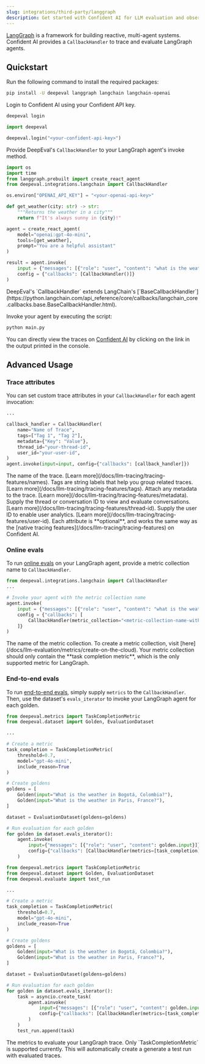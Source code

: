 ```yaml
---
slug: integrations/third-party/langgraph
description: Get started with Confident AI for LLM evaluation and observability
---
```


[LangGraph](https://www.langchain.com/langgraph) is a framework for building reactive, multi-agent systems. Confident AI provides a `CallbackHandler` to trace and evaluate LangGraph agents.

## Quickstart

<Steps>

<Step title="Install Dependencies">

Run the following command to install the required packages:

```bash
pip install -U deepeval langgraph langchain langchain-openai
```

</Step>

<Step title="Setup Confident AI Key">

Login to Confident AI using your Confident API key.

<CodeBlocks>

<CodeBlock language="bash">

```bash
deepeval login
```

</CodeBlock>

<CodeBlock language="python">

```python
import deepeval

deepeval.login("<your-confident-api-key>")

```

</CodeBlock>

</CodeBlocks>

</Step>

<Step title="Configure LangGraph">

Provide DeepEval's `CallbackHandler` to your LangGraph agent's invoke method.

```python main.py {4, 20}
import os
import time
from langgraph.prebuilt import create_react_agent
from deepeval.integrations.langchain import CallbackHandler

os.environ["OPENAI_API_KEY"] = "<your-openai-api-key>"

def get_weather(city: str) -> str:
    """Returns the weather in a city"""
    return f"It's always sunny in {city}!"

agent = create_react_agent(
    model="openai:gpt-4o-mini",
    tools=[get_weather],
    prompt="You are a helpful assistant"
)

result = agent.invoke(
    input = {"messages": [{"role": "user", "content": "what is the weather in sf"}]},
    config = {"callbacks": [CallbackHandler()]}
)
```

<Note>
  DeepEval's `CallbackHandler` extends LangChain's [`BaseCallbackHandler`](https://python.langchain.com/api_reference/core/callbacks/langchain_core.callbacks.base.BaseCallbackHandler.html).
</Note>
</Step>

<Step title="Run LangGraph">

Invoke your agent by executing the script:

```bash
python main.py
```

You can directly view the traces on [Confident AI](https://app.confident.ai) by clicking on the link in the output printed in the console.

</Step>

</Steps>

## Advanced Usage

### Trace attributes

You can set custom trace attributes in your `CallbackHandler` for each agent invocation:

```python main.py
...

callback_handler = CallbackHandler(
    name="Name of Trace",
    tags=["Tag 1", "Tag 2"],
    metadata={"Key": "Value"},
    thread_id="your-thread-id",
    user_id="your-user-id",
)
agent.invoke(input=input, config={"callbacks": [callback_handler]})
```

<ParamField path="name" type="str" required={false}>
  The name of the trace. [Learn more](/docs/llm-tracing/tracing-features/names).
</ParamField>

<ParamField path="tags" type="List[str]" required={false}>
  Tags are string labels that help you group related traces. [Learn
  more](/docs/llm-tracing/tracing-features/tags).
</ParamField>

<ParamField path="metadata" type="Dict" required={false}>
  Attach any metadata to the trace. [Learn
  more](/docs/llm-tracing/tracing-features/metadata).
</ParamField>

<ParamField path="thread_id" type="str" required={false}>
  Supply the thread or conversation ID to view and evaluate conversations.
  [Learn more](/docs/llm-tracing/tracing-features/thread-id).
</ParamField>

<ParamField path="user_id" type="str" required={false}>
  Supply the user ID to enable user analytics. [Learn
  more](/docs/llm-tracing/tracing-features/user-id).
</ParamField>

<Info>
  Each attribute is **optional**, and works the same way as the [native tracing
  features](/docs/llm-tracing/tracing-features) on Confident AI.
</Info>

### Online evals

To run [online evals](https://documentation.confident-ai.com/docs/llm-tracing/evaluations) on your LangGraph agent, provide a metric collection name to `CallbackHandler`.

```python main.py {8}
from deepeval.integrations.langchain import CallbackHandler
...

# Invoke your agent with the metric collection name
agent.invoke(
    input = {"messages": [{"role": "user", "content": "what is the weather in sf"}]},
    config = {"callbacks": [
        CallbackHandler(metric_collection="<metric-collection-name-with-task-completion>")
    ]}
)
```

<ParamField path="metric_collection" type="str" required={false}>
  The name of the metric collection. To create a metric collection, visit
  [here](/docs/llm-evaluation/metrics/create-on-the-cloud).
</ParamField>

<Warning>
  Your metric collection should only contain the **task completion metric**,
  which is the only supported metric for LangGraph.
</Warning>

### End-to-end evals

To run [end-to-end evals](/docs/llm-evaluation/end-to-end-evals), simply supply `metrics` to the `CallbackHandler`. Then, use the dataset's `evals_iterator` to invoke your LangGraph agent for each golden.

<Tabs>
<Tab title="Synchronous">

```python main.py {1, 25}
from deepeval.metrics import TaskCompletionMetric
from deepeval.dataset import Golden, EvaluationDataset

...

# Create a metric
task_completion = TaskCompletionMetric(
    threshold=0.7,
    model="gpt-4o-mini",
    include_reason=True
)

# Create goldens
goldens = [
    Golden(input="What is the weather in Bogotá, Colombia?"),
    Golden(input="What is the weather in Paris, France?"),
]

dataset = EvaluationDataset(goldens=goldens)

# Run evaluation for each golden
for golden in dataset.evals_iterator():
    agent.invoke(
        input={"messages": [{"role": "user", "content": golden.input}]},
        config={"callbacks": [CallbackHandler(metrics=[task_completion])]}
    )
```

</Tab>
<Tab title="Asynchronous">

```python main.py {1, 27}
from deepeval.metrics import TaskCompletionMetric
from deepeval.dataset import Golden, EvaluationDataset
from deepeval.evaluate import test_run

...

# Create a metric
task_completion = TaskCompletionMetric(
    threshold=0.7,
    model="gpt-4o-mini",
    include_reason=True
)

# Create goldens
goldens = [
    Golden(input="What is the weather in Bogotá, Colombia?"),
    Golden(input="What is the weather in Paris, France?"),
]

dataset = EvaluationDataset(goldens=goldens)

# Run evaluation for each golden
for golden in dataset.evals_iterator():
    task = asyncio.create_task(
        agent.ainvoke(
            input={"messages": [{"role": "user", "content": golden.input}]},
            config={"callbacks": [CallbackHandler(metrics=[task_completion])]}
        )
    )
    test_run.append(task)

```

</Tab>
</Tabs>

<ParamField path="metrics" type="List[BaseMetric]" required={false}>
  The metrics to evaluate your LangGraph trace. Only `TaskCompletionMetric` is
  supported currently.
</ParamField>

<Note>
This will automatically create a generate a test run with evaluated traces.

</Note>
